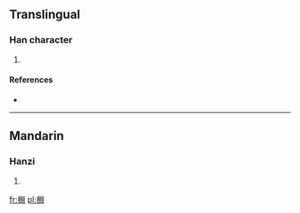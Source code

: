 ==Translingual==

===Han character===
{{Han char|rn=75|rad=木|as=08|sn=12|four=4290<sub>0</sub>|canj=木中X中 (DLXL)}}

# {{defn|Han|sort=木08}}

====References====
* {{Han ref|kx=0534.030|dkj=14966|dj=0922.020|hdz=21251.100|uh=68E9|ud=26857|bh=D9D6|bd=55766}}

----

==Mandarin==

===Hanzi===
{{cmn-hanzi|pin=[[yuān]] ([[yuan1]])|wg=yüan<sup>1</sup>}}

# {{defn|Mandarin|sort=木08}}

[[fr:棩]]
[[pl:棩]]